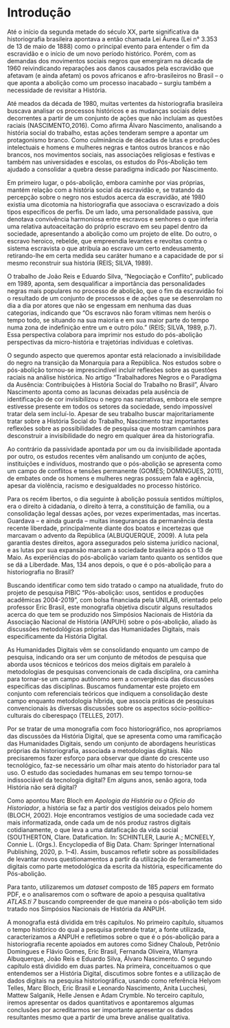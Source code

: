 # Introdução {.unnumbered}

Até o início da segunda metade do século XX, parte significativa da historiografia brasileira apontava a então chamada Lei Áurea (Lei n° 3.353 de 13 de maio de 1888) como o principal evento para entender o fim da escravidão e o início de um novo período histórico. Porém, com as demandas dos movimentos sociais negros que emergiram na década de 1960 reivindicando reparações aos danos causados pela escravidão que afetavam (e ainda afetam) os povos africanos e afro-brasileiros no Brasil – o que aponta a abolição como um processo inacabado – surgiu também a necessidade de revisitar a História. 

Até meados da década de 1980, muitas vertentes da historiografia brasileira buscava analisar os processos históricos e as mudanças sociais deles decorrentes a partir de um conjunto de ações que não incluíam as questões raciais (NASCIMENTO,2016). Como afirma Álvaro Nascimento, analisando a história social do trabalho, estas ações tenderam sempre a apontar um protagonismo branco. Como culminância de décadas de lutas e produções intelectuais e homens e mulheres negras e tantos outros brancos e não brancos, nos movimentos sociais, nas associações religiosas e festivas e também nas universidades e escolas, os estudos do Pós-Abolição tem ajudado a consolidar a quebra desse paradigma indicado por Nascimento.

Em primeiro lugar, o pós-abolição, embora caminhe por vias próprias, mantém relação com a história social da escravidão e, se tratando da percepção sobre o negro nos estudos acerca da escravidão, até 1980 existia uma dicotomia na historiografia que associava o escravizado a dois tipos específicos de perfis. De um lado, uma personalidade passiva, que denotava convivência harmoniosa entre escravos e senhores o que inferia uma relativa autoaceitação do próprio escravo em seu papel dentro da sociedade, apresentando a abolição como um projeto de elite. Do outro, o escravo heroico, rebelde, que empreendia levantes e revoltas contra o sistema escravista o que atribuía ao escravo um certo endeusamento, retirando-lhe  em certa medida seu caráter humano e a capacidade de por si mesmo reconstruir sua história (REIS; SILVA, 1989).

O trabalho de João Reis e Eduardo Silva, “Negociação e Conflito”, publicado em 1989, aponta, sem desqualificar a importância das personalidades negras mais populares no processo de abolição, que o fim da escravidão foi o resultado de um conjunto de processos e de ações que se desenrolam no dia a dia por atores que não se engessam em nenhuma das duas categorias, indicando que “Os escravos não foram vítimas nem heróis o tempo todo, se situando na sua maioria e em sua maior parte do tempo numa zona de indefinição entre um e outro pólo.” (REIS; SILVA, 1989, p.7). Essa perspectiva colabora para imprimir nos estudo do pós-abolição perspectivas da micro-história e trajetórias individuas e coletivas.

O segundo aspecto que queremos apontar está relacionado a invisibilidade do negro na transição da Monarquia para a República. Nos estudos sobre o pós-abolição tornou-se imprescindível incluir reflexões sobre as questões raciais na análise histórica. No artigo “Trabalhadores Negros e o Paradigma da Ausência: Contribuições à História Social do Trabalho no Brasil”,  Álvaro Nascimento aponta como as lacunas deixadas pela ausência de identificação de cor invisibilizou o negro nas narrativas, embora ele sempre estivesse presente em todos os setores da sociedade, sendo impossível tratar dela sem incluí-lo. Apesar de seu trabalho buscar majoritariamente tratar sobre a História Social do Trabalho, Nascimento traz importantes reflexões sobre as possibilidades de pesquisa que mostram caminhos para desconstruir a invisibilidade do negro em qualquer área da historiografia.

Ao contrário da passividade apontada por um ou da invisibilidade apontada por outro, os estudos recentes vêm analisando um conjunto de ações, instituições e indivíduos, mostrando que o pós-abolição se apresenta como um campo de conflitos e tensões permanente (GOMES; DOMINGUES, 2011), de embates onde os homens e mulheres negras possuem fala e agência, apesar da violência, racismo e desigualdades no processo histórico.

Para os recém libertos, o dia seguinte à abolição possuía sentidos múltiplos, era o direito à cidadania, o direito à terra, a constituição de família, ou a consolidação legal dessas ações, por vezes experimentadas, mas incertas. Guardava – e ainda guarda – muitas inseguranças da permanência desta recente liberdade, principalmente diante dos boatos e incertezas que marcavam o advento da República (ALBUQUERQUE, 2009). A luta pela garantia destes direitos, agora assegurados pelo sistema jurídico nacional, e as lutas por sua expansão marcam a sociedade brasileira após o 13 de Maio. As experiências do pós-abolição variam tanto quanto os sentidos que se dá a Liberdade. Mas, 134 anos depois, o que é o pós-abolição para a historiografia no Brasil?

Buscando identificar como tem sido tratado o campo na atualidade, fruto do projeto de pesquisa PIBIC “Pós-abolição: usos, sentidos e produções acadêmicas 2004-2019”, com bolsa financiada pela UNILAB, orientado pelo professor Eric Brasil, este monografia objetiva discutir alguns resultados acerca do que tem se produzido nos Simpósios Nacionais de História da Associação Nacional de História (ANPUH) sobre o pós-abolição, aliado às discussões metodológicas próprias das Humanidades Digitais, mais especificamente da  História Digital. 

As Humanidades Digitais vêm se consolidando enquanto um campo de pesquisa, indicando ora ser um conjunto de métodos de pesquisa que aborda usos técnicos e teóricos dos meios digitais em paralelo à metodologias de pesquisas convencionais de cada disciplina, ora caminha para tornar-se um campo autônomo sem a convergência das discussões específicas das disciplinas. Buscamos fundamentar este projeto em conjunto com referenciais teóricos que indiquem a consolidação deste campo enquanto metodologia híbrida, que associa práticas de pesquisas convencionais às diversas discussões sobre os aspectos sócio-político-culturais do ciberespaço (TELLES, 2017). 

Por se tratar de uma monografia com foco historiográfico, nos apropriamos das discussões da História Digital, que se apresenta como uma ramificação das Humanidades Digitais, sendo um conjunto de abordagens heurísticas próprias da historiografia, associada a metodologias digitais. Não precisaremos fazer esforço para observar que diante do crescente uso tecnológico, faz-se necessário um olhar mais atento do historiador para tal uso. O estudo das sociedades humanas em seu tempo tornou-se indissociável da tecnologia digital? Em alguns anos, senão agora, toda História não será digital?

Como apontou Marc Bloch em *Apologia da História ou o Oficio do Historiador*, a história se faz a partir dos vestígios deixados pelo homem (BLOCH, 2002). Hoje encontramos vestígios de uma sociedade cada vez mais informatizada, onde cada um de nós produz rastros digitais cotidianamente, o que leva a uma dataficação da vida social (SOUTHERTON, Clare. Datafication. In: SCHINTLER, Laurie A.; MCNEELY, Connie L. (Orgs.). Encyclopedia of Big Data. Cham: Springer International Publishing, 2020, p. 1–4). Assim, buscamos refletir sobre as possibilidades de levantar novos questionamentos a partir da utilização de ferramentas digitais como parte metodológica da escrita da história, especificamente do Pós-abolição.

Para tanto, utilizaremos um *dataset* composto de 185 *papers* em formato PDF, e o analisaremos com o software de apoio a pesquisa qualitativa *ATLAS.ti 7* buscando compreender de que maneira o pós-abolição tem sido tratado nos Simpósios Nacionais de História da ANPUH.

A monografia está dividida em três capítulos. No primeiro capítulo, situamos o tempo histórico do qual a pesquisa pretende tratar, a fonte utilizada, caracterizamos a ANPUH e refletimos sobre o que é o pós-abolição para a historiografia recente apoiados em autores como Sidney Chaloub, Petrônio Domingues e Flávio Gomes, Eric Brasil, Fernanda Oliveira, Wlamyra Albuquerque, João Reis e Eduardo Silva, Álvaro Nascimento. O segundo capítulo está dividido em duas partes. Na primeira, conceituamos o que entendemos ser a História Digital, discutimos sobre fontes e a utilização de dados digitais na pesquisa historiográfica, usando como referência Helyom Telles, Marc Bloch, Eric Brasil e Leonardo Nascimento, Anita Lucchesi, Mattew Salganik, Helle Jensen e Adam Crymble. No terceiro capítulo, iremos apresentar os dados quantitativos e apontaremos algumas conclusões por acreditarmos ser importante apresentar os dados resultantes mesmo que a partir de uma breve análise qualitativa.
